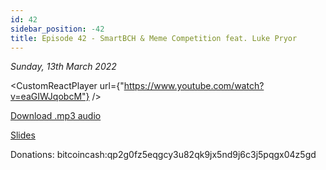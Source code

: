 ```yaml
---
id: 42
sidebar_position: -42
title: Episode 42 - SmartBCH & Meme Competition feat. Luke Pryor
---
```



_Sunday, 13th March 2022_

<CustomReactPlayer
  url={"https://www.youtube.com/watch?v=eaGIWJqobcM"} />

[Download .mp3 audio](https://drive.google.com/file/d/1H5GDl3_9SFZxZuAWnEHsDFeG2YqXoAEb/view?usp=sharing)

[Slides](https://docs.google.com/presentation/d/19oJ81n7JX5WxJqT4JeomzkB18uuJ0r57aeC9Z5zALg8/edit?usp=sharing)

Donations: bitcoincash:qp2g0fz5eqgcy3u82qk9jx5nd9j6c3j5pqgx04z5gd
